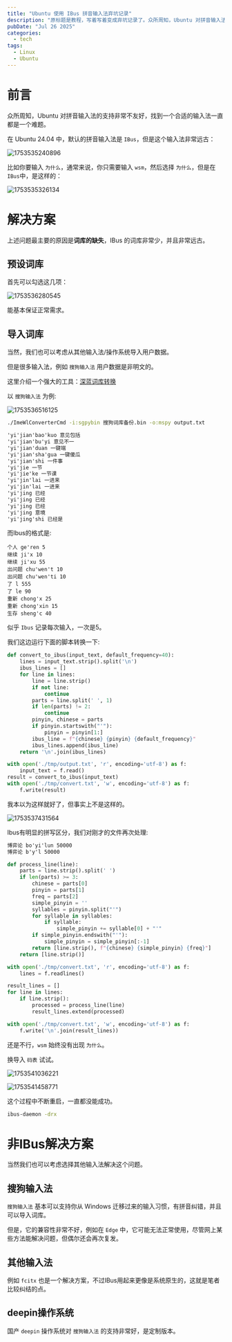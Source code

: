 ```yaml
---
title: "Ubuntu 使用 IBus 拼音输入法弃坑记录"
description: "原标题是教程，写着写着变成弃坑记录了。众所周知，Ubuntu 对拼音输入法的支持非常不友好..."
pubDate: "Jul 26 2025"
categories:
  - tech
tags:
  - Linux
  - Ubuntu
---
```

# 前言

众所周知，Ubuntu 对拼音输入法的支持非常不友好，找到一个合适的输入法一直都是一个难题。

在 Ubuntu 24.04 中，默认的拼音输入法是 `IBus`，但是这个输入法非常远古：

![1753535240896](image/linux-pinyin/1753535240896.png)

比如你要输入 `为什么`，通常来说，你只需要输入 `wsm`，然后选择 `为什么`，但是在 `IBus`中，是这样的：

![1753535326134](image/linux-pinyin/1753535326134.png)

# 解决方案

上述问题最主要的原因是**词库的缺失**，IBus 的词库非常少，并且非常远古。

## 预设词库

首先可以勾选这几项：

![1753536280545](image/linux-pinyin/1753536280545.png)

能基本保证正常需求。

## 导入词库

当然，我们也可以考虑从其他输入法/操作系统导入用户数据。

但是很多输入法，例如 `搜狗输入法` 用户数据是非明文的。

这里介绍一个强大的工具：[深蓝词库转换](https://github.com/studyzy/imewlconverter)

以 `搜狗输入法` 为例:

![1753536516125](image/linux-pinyin/1753536516125.png)

```bash
./ImeWlConverterCmd -i:sgpybin 搜狗词库备份.bin -o:mspy output.txt
```

```output.txt
'yi'jian'bao'kuo 意见包括
'yi'jian'bu'yi 意见不一
'yi'jian'duan 一键端
'yi'jian'sha'gua 一键傻瓜
'yi'jian'shi 一件事
'yi'jie 一节
'yi'jie'ke 一节课
'yi'jin'lai 一进来
'yi'jin'lai 一进来
'yi'jing 已经
'yi'jing 已经
'yi'jing 已经
'yi'jing 意境
'yi'jing'shi 已经是
```

而Ibus的格式是:

```Ibus
个人 ge'ren 5
继续 ji'x 10
继续 ji'xu 55
出问题 chu'wen't 10
出问题 chu'wen'ti 10
了 l 555
了 le 90
重新 chong'x 25
重新 chong'xin 15
生存 sheng'c 40
```

似乎 `Ibus` 记录每次输入，一次是5。

我们这边运行下面的脚本转换一下:

```python
def convert_to_ibus(input_text, default_frequency=40):
    lines = input_text.strip().split('\n')
    ibus_lines = []
    for line in lines:
        line = line.strip()
        if not line:
            continue
        parts = line.split(' ', 1)
        if len(parts) != 2:
            continue
        pinyin, chinese = parts
        if pinyin.startswith("'"):
            pinyin = pinyin[1:]
        ibus_line = f"{chinese} {pinyin} {default_frequency}"
        ibus_lines.append(ibus_line)
    return '\n'.join(ibus_lines)

with open('./tmp/output.txt', 'r', encoding='utf-8') as f:
    input_text = f.read()
result = convert_to_ibus(input_text)
with open('./tmp/convert.txt', 'w', encoding='utf-8') as f:
    f.write(result)
```

我本以为这样就好了，但事实上不是这样的。

![1753537431564](image/linux-pinyin/1753537431564.png)

Ibus有明显的拼写区分，我们对刚才的文件再次处理:

```txt
博弈论 bo'yi'lun 50000
博弈论 b'y'l 50000
```

```python
def process_line(line):
    parts = line.strip().split(' ')
    if len(parts) >= 3:
        chinese = parts[0]
        pinyin = parts[1]
        freq = parts[2]
        simple_pinyin = ''
        syllables = pinyin.split("'")
        for syllable in syllables:
            if syllable:
                simple_pinyin += syllable[0] + "'"
        if simple_pinyin.endswith("'"):
            simple_pinyin = simple_pinyin[:-1]
        return [line.strip(), f"{chinese} {simple_pinyin} {freq}"]
    return [line.strip()]

with open('./tmp/convert.txt', 'r', encoding='utf-8') as f:
    lines = f.readlines()

result_lines = []
for line in lines:
    if line.strip():
        processed = process_line(line)
        result_lines.extend(processed)

with open('./tmp/convert.txt', 'w', encoding='utf-8') as f:
    f.write('\n'.join(result_lines))
```

还是不行，`wsm` 始终没有出现 `为什么`。

换导入 `码表` 试试。

![1753541036221](image/linux-pinyin/1753541036221.png)

![1753541458771](image/linux-pinyin/1753541458771.png)

这个过程中不断重启，一直都没能成功。

```bash
ibus-daemon -drx
```



# 非IBus解决方案

当然我们也可以考虑选择其他输入法解决这个问题。

## 搜狗输入法

`搜狗输入法` 基本可以支持你从 Windows 迁移过来的输入习惯，有拼音纠错，并且可以导入词库。

但是，它的兼容性非常不好，例如在 `Edge` 中，它可能无法正常使用，尽管网上某些方法能解决问题，但偶尔还会再次复发。

## 其他输入法

例如 `fcitx` 也是一个解决方案，不过IBus用起来更像是系统原生的，这就是笔者比较纠结的点。

## deepin操作系统

国产 `deepin` 操作系统对 `搜狗输入法` 的支持非常好，是定制版本。
